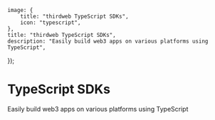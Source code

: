 
	image: {
		title: "thirdweb TypeScript SDKs",
		icon: "typescript",
	},
	title: "thirdweb TypeScript SDKs",
	description: "Easily build web3 apps on various platforms using TypeScript",
});

# TypeScript SDKs

Easily build web3 apps on various platforms using TypeScript

<Grid>

<ArticleIconCard
	title="TypeScript SDK"
	icon={TypeScriptIcon}
	href="/typescript/latest"
/>

<ArticleIconCard title="React SDK" icon={ReactIcon} href="/react/latest" />

<ArticleIconCard
	title="React Native SDK"
	icon={ReactIcon}
	href="/react-native/latest"
/>

<ArticleIconCard
	title="Wallet SDK"
	icon={TypeScriptIcon}
	href="/wallet-sdk/latest"
/>

<ArticleIconCard
	title="Storage SDK"
	icon={TypeScriptIcon}
	href="/storage-sdk/latest"
/>

</Grid>

<div className="h-8" />

<Stack>

<ArticleIconCard
	title="Try TypeScript SDK (Beta)"
	icon={FlaskConicalIcon}
	href="/typescript/v5"
	description="We are currently working on a new simplified TypeScript SDK. Try it out and give us feedback!"
/>

</Stack>
